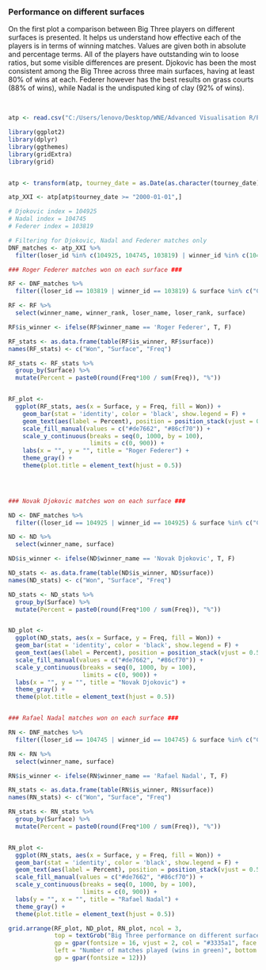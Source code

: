 
### Performance on different surfaces

On the first plot a comparison between Big Three players on different surfaces is presented. It helps us understand how effective each of the players is in terms of winning matches. Values are given both in absolute and percentage terms.
All of the players have outstanding win to loose ratios, but some visible differences are present. Djokovic has been the most consistent among the Big Three across three main surfaces, having at least 80% of wins at each. Federer however has the best results on grass courts (88% of wins), while Nadal is the undisputed king of clay (92% of wins).

&nbsp;


```r
atp <- read.csv("C:/Users/lenovo/Desktop/WNE/Advanced Visualisation R/Project/ATP.csv")

library(ggplot2)
library(dplyr)
library(ggthemes)
library(gridExtra)
library(grid)


atp <- transform(atp, tourney_date = as.Date(as.character(tourney_date), "%Y%m%d"))

atp_XXI <- atp[atp$tourney_date >= "2000-01-01",]

# Djokovic index = 104925
# Nadal index = 104745
# Federer index = 103819

# Filtering for Djokovic, Nadal and Federer matches only
DNF_matches <- atp_XXI %>%
  filter(loser_id %in% c(104925, 104745, 103819) | winner_id %in% c(104925, 104745, 103819))

### Roger Federer matches won on each surface ###

RF <- DNF_matches %>%
  filter((loser_id == 103819 | winner_id == 103819) & surface %in% c("Clay", "Grass", "Hard"))

RF <- RF %>%
  select(winner_name, winner_rank, loser_name, loser_rank, surface)

RF$is_winner <- ifelse(RF$winner_name == 'Roger Federer', T, F)

RF_stats <- as.data.frame(table(RF$is_winner, RF$surface))
names(RF_stats) <- c("Won", "Surface", "Freq")

RF_stats <- RF_stats %>%
  group_by(Surface) %>%
  mutate(Percent = paste0(round(Freq*100 / sum(Freq)), "%"))


RF_plot <- 
  ggplot(RF_stats, aes(x = Surface, y = Freq, fill = Won)) +
    geom_bar(stat = 'identity', color = 'black', show.legend = F) +
    geom_text(aes(label = Percent), position = position_stack(vjust = 0.5), size = 3.5) +
    scale_fill_manual(values = c("#de7662", "#86cf70")) +
    scale_y_continuous(breaks = seq(0, 1000, by = 100),
                       limits = c(0, 900)) +
    labs(x = "", y = "", title = "Roger Federer") +
    theme_gray() +
    theme(plot.title = element_text(hjust = 0.5))
    



### Novak Djokovic matches won on each surface ###

ND <- DNF_matches %>%
  filter((loser_id == 104925 | winner_id == 104925) & surface %in% c("Clay", "Grass", "Hard"))

ND <- ND %>%
  select(winner_name, surface)

ND$is_winner <- ifelse(ND$winner_name == 'Novak Djokovic', T, F)

ND_stats <- as.data.frame(table(ND$is_winner, ND$surface))
names(ND_stats) <- c("Won", "Surface", "Freq")

ND_stats <- ND_stats %>%
  group_by(Surface) %>%
  mutate(Percent = paste0(round(Freq*100 / sum(Freq)), "%"))


ND_plot <- 
  ggplot(ND_stats, aes(x = Surface, y = Freq, fill = Won)) +
  geom_bar(stat = 'identity', color = 'black', show.legend = F) +
  geom_text(aes(label = Percent), position = position_stack(vjust = 0.5), size = 3.5) +
  scale_fill_manual(values = c("#de7662", "#86cf70")) +
  scale_y_continuous(breaks = seq(0, 1000, by = 100),
                     limits = c(0, 900)) +
  labs(x = "", y = "", title = "Novak Djokovic") +
  theme_gray() +
  theme(plot.title = element_text(hjust = 0.5))


### Rafael Nadal matches won on each surface ###

RN <- DNF_matches %>%
  filter((loser_id == 104745 | winner_id == 104745) & surface %in% c("Clay", "Grass", "Hard"))

RN <- RN %>%
  select(winner_name, surface)

RN$is_winner <- ifelse(RN$winner_name == 'Rafael Nadal', T, F)

RN_stats <- as.data.frame(table(RN$is_winner, RN$surface))
names(RN_stats) <- c("Won", "Surface", "Freq")

RN_stats <- RN_stats %>%
  group_by(Surface) %>%
  mutate(Percent = paste0(round(Freq*100 / sum(Freq)), "%"))


RN_plot <- 
  ggplot(RN_stats, aes(x = Surface, y = Freq, fill = Won)) +
  geom_bar(stat = 'identity', color = 'black', show.legend = F) +
  geom_text(aes(label = Percent), position = position_stack(vjust = 0.5), size = 3.5) +
  scale_fill_manual(values = c("#de7662", "#86cf70")) +
  scale_y_continuous(breaks = seq(0, 1000, by = 100),
                     limits = c(0, 900)) +
  labs(y = "", x = "", title = "Rafael Nadal") +
  theme_gray() +
  theme(plot.title = element_text(hjust = 0.5))

grid.arrange(RF_plot, ND_plot, RN_plot, ncol = 3, 
             top = textGrob("Big Three performance on different surfaces in years 2000 - 2018",
             gp = gpar(fontsize = 16, vjust = 2, col = "#3335a1", face = "bold")),
             left = "Number of matches played (wins in green)", bottom = textGrob("Surface",
             gp = gpar(fontsize = 12)))
```





